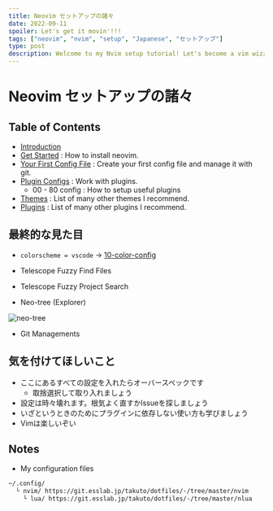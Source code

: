 ```yaml
---
title: Neovim セットアップの諸々
date: 2022-09-11
spoiler: Let's get it movin'!!!
tags: ["neovim", "nvim", "setup", "Japanese", "セットアップ"]
type: post
description: Welcome to my Nvim setup tutorial! Let's become a vim wizzard XD. [/]
---
```


# Neovim セットアップの諸々

## Table of Contents

- [Introduction](#)
- [Get Started](startup) : How to install neovim.
- [Your First Config File](first-config) : Create your first config file and manage it with git.
- [Plugin Configs](plug-config) : Work with plugins.
  - 00 - 80 config : How to setup useful plugins
- [Themes](themes) : List of many other themes I recommend.
- [Plugins](plugins) : List of many other plugins I recommend.

## 最終的な見た目

- `colorscheme = vscode` -> [10-color-config](10-color-config)

- Telescope Fuzzy Find Files

- Telescope Fuzzy Project Search

- Neo-tree (Explorer)

![neo-tree](./11-uiline-config/image.png)

- Git Managements

## 気を付けてほしいこと

- ここにあるすべての設定を入れたらオーバースペックです
  - 取捨選択して取り入れましょう
- 設定は時々壊れます。根気よく直すかIssueを探しましょう
- いざというときのためにプラグインに依存しない使い方も学びましょう
- Vimは楽しいぞい

## Notes

- My configuration files
```txt
~/.config/
  └ nvim/ https://git.esslab.jp/takuto/dotfiles/-/tree/master/nvim
    └ lua/ https://git.esslab.jp/takuto/dotfiles/-/tree/master/nlua
```
